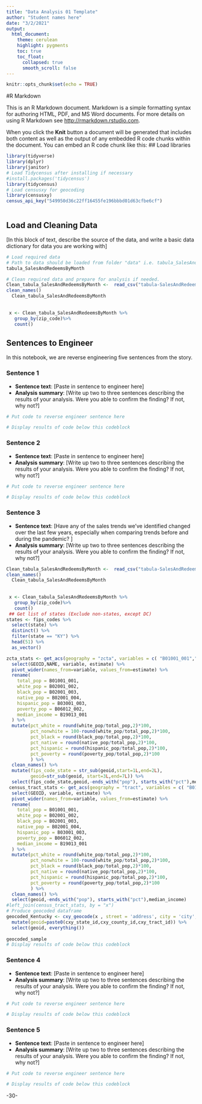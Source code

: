 ```yaml
---
title: "Data Analysis 01 Template"
author: "Student names here"
date: "3/2/2021"
output:
  html_document:
    theme: cerulean
    highlight: pygments
    toc: true
    toc_float:
      collapsed: true
      smooth_scroll: false
---
```


```r
knitr::opts_chunk$set(echo = TRUE)
```

#R Markdown

This is an R Markdown document. Markdown is a simple formatting syntax for authoring HTML, PDF, and MS Word documents. For more details on using R Markdown see <http://rmarkdown.rstudio.com>.

When you click the **Knit** button a document will be generated that includes both content as well as the output of any embedded R code chunks within the document. You can embed an R code chunk like this:
## Load libraries
```r
library(tidyverse)
library(dplyr)
library(janitor)
# Load Tidycensus after installing if necessary
#install.packages('tidycensus')
library(tidycensus)
# Load censusxy for geocoding
library(censusxy)
census_api_key("549950d36c22ff16455fe196bbbd01d63cfbe6cf")
```

```r

```

## Load and Cleaning Data

[In this block of text, describe the source of the data, and write a basic data dictionary for data you are working with]

```r
# Load required data
# Path to data should be loaded from folder "data" i.e. tabula_SalesAndRedeemsByMonth <- read_csv("data/tabula_SalesAndRedeemsByMonth.csv")
tabula_SalesAndRedeemsByMonth
```

```r
# Clean required data and prepare for analysis if needed. 
Clean_tabula_SalesAndRedeemsByMonth <-  read_csv("tabula-SalesAndRedeemsByMonth.csv") %>%
clean_names()
  Clean_tabula_SalesAndRedeemsByMonth
  
  
 x <- Clean_tabula_SalesAndRedeemsByMonth %>%
   group_by(zip_code)%>%
   count()
```

## Sentences to Engineer
In this notebook, we are reverse engineering five sentences from the story.

### Sentence 1

* **Sentence text**: [Paste in sentence to engineer here]
* **Analysis summary**: [Write up two to three sentences describing the results of your analysis.  Were you able to confirm the finding? If not, why not?]

```r
# Put code to reverse engineer sentence here

# Display results of code below this codeblock

```

### Sentence 2

* **Sentence text**: [Paste in sentence to engineer here]
* **Analysis summary**: [Write up two to three sentences describing the results of your analysis.  Were you able to confirm the finding? If not, why not?]

```r
# Put code to reverse engineer sentence here

# Display results of code below this codeblock

```

### Sentence 3

* **Sentence text**: [Have any of the sales trends we've identified changed over the last few years, especially when comparing trends before and during the pandemic? ]
* **Analysis summary**: [Write up two to three sentences describing the results of your analysis.  Were you able to confirm the finding? If not, why not?]

```r
Clean_tabula_SalesAndRedeemsByMonth <-  read_csv("tabula-SalesAndRedeemsByMonth.csv") %>%
clean_names()
  Clean_tabula_SalesAndRedeemsByMonth
  
  
 x <- Clean_tabula_SalesAndRedeemsByMonth %>%
   group_by(zip_code)%>%
   count()
 ## Get list of states (Exclude non-states, except DC)
states <- fips_codes %>%
  select(state) %>%
  distinct() %>%
  filter(state == "KY") %>%
  head(51) %>%
  as_vector() 

zcta_stats <- get_acs(geography = "zcta", variables = c( "B01001_001","B02001_002","B02001_003","B02001_004","B03001_003","B06012_002","B19013_001"), year = 2018) %>%
  select(GEOID,NAME, variable, estimate) %>%
  pivot_wider(names_from=variable, values_from=estimate) %>%
  rename(
    total_pop = B01001_001,
    white_pop = B02001_002,
    black_pop = B02001_003,
    native_pop = B02001_004,
    hispanic_pop = B03001_003,
    poverty_pop = B06012_002,
    median_income = B19013_001
  ) %>%
  mutate(pct_white = round(white_pop/total_pop,2)*100,
         pct_nonwhite = 100-round(white_pop/total_pop,2)*100,
         pct_black = round(black_pop/total_pop,2)*100,
         pct_native = round(native_pop/total_pop,2)*100,
         pct_hispanic = round(hispanic_pop/total_pop,2)*100,
         pct_poverty = round(poverty_pop/total_pop,2)*100
         ) %>%
  clean_names() %>%
  mutate(fips_code_state = str_sub(geoid,start=1L,end=2L),
         geoid=str_sub(geoid, start=3L,end=7L)) %>%
  select(fips_code_state,geoid,-ends_with("pop"), starts_with("pct"),median_income) 
 census_tract_stats <- get_acs(geography = "tract", variables = c( "B01001_001","B02001_002","B02001_003","B02001_004","B03001_003","B06012_002","B19013_001"), state=states,year = 2018) %>%
  select(GEOID, variable, estimate) %>%
  pivot_wider(names_from=variable, values_from=estimate) %>%
  rename(
    total_pop = B01001_001,
    white_pop = B02001_002,
    black_pop = B02001_003,
    native_pop = B02001_004,
    hispanic_pop = B03001_003,
    poverty_pop = B06012_002,
    median_income = B19013_001
  ) %>%
  mutate(pct_white = round(white_pop/total_pop,2)*100,
         pct_nonwhite = 100-round(white_pop/total_pop,2)*100,
         pct_black = round(black_pop/total_pop,2)*100,
         pct_native = round(native_pop/total_pop,2)*100,
         pct_hispanic = round(hispanic_pop/total_pop,2)*100,
         pct_poverty = round(poverty_pop/total_pop,2)*100
         ) %>%
  clean_names() %>%
  select(geoid,-ends_with("pop"), starts_with("pct"),median_income) 
#left_join(census_tract_stats, by = "x") 
# Produce geocoded dataframe
geocoded_Kentucky <- cxy_geocode(x , street = 'address', city = 'city', state = 'state', zip = 'zip code',return='geographies',benchmark='Public_AR_Current',vintage='Current_Current',output='full') %>%
  mutate(geoid=paste0(cxy_state_id,cxy_county_id,cxy_tract_id)) %>%
  select(geoid, everything())
	
geocoded_sample
# Display results of code below this codeblock

```

### Sentence 4

* **Sentence text**: [Paste in sentence to engineer here]
* **Analysis summary**: [Write up two to three sentences describing the results of your analysis.  Were you able to confirm the finding? If not, why not?]

```r
# Put code to reverse engineer sentence here

# Display results of code below this codeblock

```

### Sentence 5

* **Sentence text**: [Paste in sentence to engineer here]
* **Analysis summary**: [Write up two to three sentences describing the results of your analysis.  Were you able to confirm the finding? If not, why not?]

```r
# Put code to reverse engineer sentence here

# Display results of code below this codeblock

```

-30-